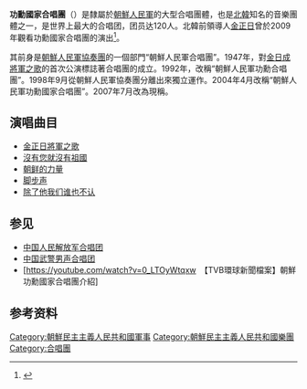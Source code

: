 
{{noteTA
|1=zh-cn:朝鲜; zh-tw:北韓; zh-hk:北韓; zh-sg:北韩
}}

'''功勳國家合唱團'''（{{kor|공훈국가합창단|功勳國家合唱團}}）是隸屬於[[朝鮮人民軍|朝鮮人民軍]]的大型合唱團體，也是[[北韓|北韓]]知名的音樂團體之一，是世界上最大的合唱团，团员达120人。北韓前領導人[[金正日|金正日]]曾於2009年觀看功勳國家合唱團的演出<ref>{{Cite web |url=http://news.qq.com/a/20090728/000600.htm |title=金正日观看朝鲜功勋国家合唱团演出 |accessdate=2012-03-25 |archive-date=2009-08-09 |archive-url=https://web.archive.org/web/20090809202259/http://news.qq.com/a/20090728/000600.htm |dead-url=no }}</ref>。

其前身是[[朝鮮人民軍協奏團|朝鮮人民軍協奏團]]的一個部門“朝鮮人民軍合唱團”。1947年，對[[金日成將軍之歌|金日成將軍之歌]]的首次公演標誌著合唱團的成立。1992年，改稱“朝鮮人民軍功勳合唱團”。1998年9月從朝鮮人民軍協奏團分離出來獨立運作。2004年4月改稱“朝鮮人民軍功勳國家合唱團”。2007年7月改為現稱。

== 演唱曲目 ==
* [[金正日將軍之歌|金正日將軍之歌]]
* [[沒有您就沒有祖國|沒有您就沒有祖國]]
* [[朝鲜的力量|朝鲜的力量]]
* [[脚步声|脚步声]]
* [[除了他我们谁也不认|除了他我们谁也不认]]

== 参见 ==
* [[中国人民解放军合唱团|中国人民解放军合唱团]]
* [[中国武警男声合唱团|中国武警男声合唱团]]
* [https://youtube.com/watch?v=0_LTOyWtqxw　【TVB環球新聞檔案】朝鮮功勳國家合唱團介紹]{{Wayback|url=https://youtube.com/watch?v=0_LTOyWtqxw |date=20160918194901 }}

== 参考资料 ==
<references/>

{{朝鲜歌曲}}

{{band-stub}}
[[Category:朝鮮民主主義人民共和國軍事|Category:朝鮮民主主義人民共和國軍事]]
[[Category:朝鮮民主主義人民共和國樂團|Category:朝鮮民主主義人民共和國樂團]]
[[Category:合唱團|Category:合唱團]]